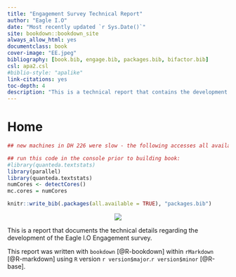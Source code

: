 --- 
title: "Engagement Survey Technical Report"
author: "Eagle I.O"
date: "Most recently updated `r Sys.Date()`"
site: bookdown::bookdown_site
always_allow_html: yes
documentclass: book
cover-image: "EE.jpeg"
bibliography: [book.bib, engage.bib, packages.bib, bifactor.bib]
csl: apa2.csl
#biblio-style: "apalike"
link-citations: yes
toc-depth: 4
description: "This is a technical report that contains the development of the Eagle IO Engagement survey. The output format for this example is bookdown::gitbook."
---

# Home {.unnumbered}


```{r quicker, message=FALSE, warning=FALSE, echo=FALSE}

## new machines in DH 226 were slow - the following accesses all available processor cores

## run this code in the console prior to building book:
#library(quanteda.textstats)
library(parallel)
library(quanteda.textstats)
numCores <- detectCores()
mc.cores = numCores

knitr::write_bib(.packages(all.available = TRUE), "packages.bib")

```

<center>
![](EE.jpeg)
</center>  

This is a report that documents the technical details regarding the development of the Eagle I.O Engagement survey.

This report was written with `bookdown` [@R-bookdown] within `rMarkdown` [@R-markdown] using `R` version `r version$major`.`r version$minor` [@R-base].
